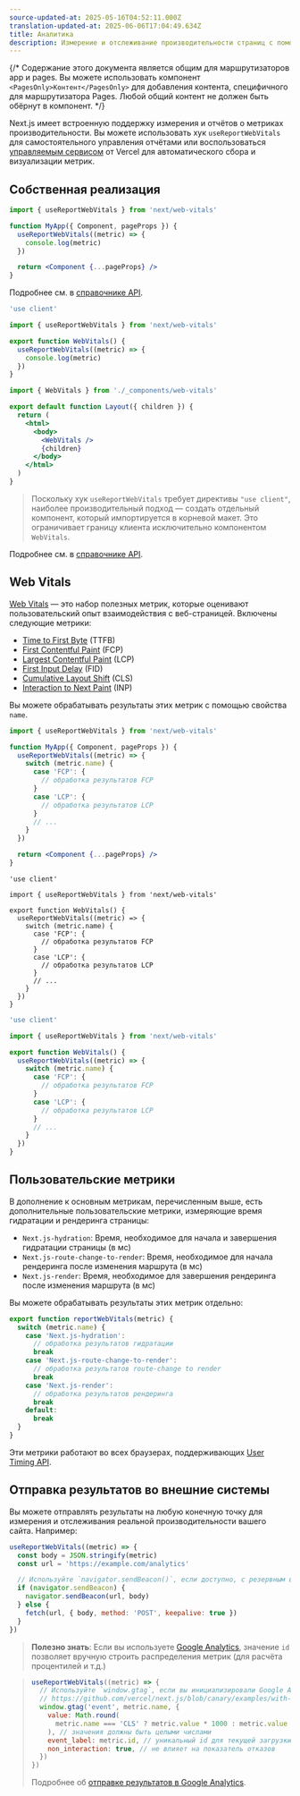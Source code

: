 ```yaml
---
source-updated-at: 2025-05-16T04:52:11.000Z
translation-updated-at: 2025-06-06T17:04:49.634Z
title: Аналитика
description: Измерение и отслеживание производительности страниц с помощью Next.js Speed Insights
---
```


{/* Содержание этого документа является общим для маршрутизаторов app и pages. Вы можете использовать компонент `<PagesOnly>Контент</PagesOnly>` для добавления контента, специфичного для маршрутизатора Pages. Любой общий контент не должен быть обёрнут в компонент. */}

Next.js имеет встроенную поддержку измерения и отчётов о метриках производительности. Вы можете использовать хук `useReportWebVitals` для самостоятельного управления отчётами или воспользоваться [управляемым сервисом](https://vercel.com/analytics?utm_source=next-site&utm_medium=docs&utm_campaign=next-website) от Vercel для автоматического сбора и визуализации метрик.

## Собственная реализация

<PagesOnly>

```jsx filename="pages/_app.js"
import { useReportWebVitals } from 'next/web-vitals'

function MyApp({ Component, pageProps }) {
  useReportWebVitals((metric) => {
    console.log(metric)
  })

  return <Component {...pageProps} />
}
```

Подробнее см. в [справочнике API](/docs/pages/api-reference/functions/use-report-web-vitals).

</PagesOnly>

<AppOnly>

```jsx filename="app/_components/web-vitals.js"
'use client'

import { useReportWebVitals } from 'next/web-vitals'

export function WebVitals() {
  useReportWebVitals((metric) => {
    console.log(metric)
  })
}
```

```jsx filename="app/layout.js"
import { WebVitals } from './_components/web-vitals'

export default function Layout({ children }) {
  return (
    <html>
      <body>
        <WebVitals />
        {children}
      </body>
    </html>
  )
}
```

> Поскольку хук `useReportWebVitals` требует директивы `"use client"`, наиболее производительный подход — создать отдельный компонент, который импортируется в корневой макет. Это ограничивает границу клиента исключительно компонентом `WebVitals`.

Подробнее см. в [справочнике API](/docs/app/api-reference/functions/use-report-web-vitals).

</AppOnly>

## Web Vitals

[Web Vitals](https://web.dev/vitals/) — это набор полезных метрик, которые оценивают пользовательский опыт взаимодействия с веб-страницей. Включены следующие метрики:

- [Time to First Byte](https://developer.mozilla.org/docs/Glossary/Time_to_first_byte) (TTFB)
- [First Contentful Paint](https://developer.mozilla.org/docs/Glossary/First_contentful_paint) (FCP)
- [Largest Contentful Paint](https://web.dev/lcp/) (LCP)
- [First Input Delay](https://web.dev/fid/) (FID)
- [Cumulative Layout Shift](https://web.dev/cls/) (CLS)
- [Interaction to Next Paint](https://web.dev/inp/) (INP)

Вы можете обрабатывать результаты этих метрик с помощью свойства `name`.

<PagesOnly>

```jsx filename="pages/_app.js"
import { useReportWebVitals } from 'next/web-vitals'

function MyApp({ Component, pageProps }) {
  useReportWebVitals((metric) => {
    switch (metric.name) {
      case 'FCP': {
        // обработка результатов FCP
      }
      case 'LCP': {
        // обработка результатов LCP
      }
      // ...
    }
  })

  return <Component {...pageProps} />
}
```

</PagesOnly>

<AppOnly>

```tsx filename="app/_components/web-vitals.tsx" switcher
'use client'

import { useReportWebVitals } from 'next/web-vitals'

export function WebVitals() {
  useReportWebVitals((metric) => {
    switch (metric.name) {
      case 'FCP': {
        // обработка результатов FCP
      }
      case 'LCP': {
        // обработка результатов LCP
      }
      // ...
    }
  })
}
```

```jsx filename="app/_components/web-vitals.js" switcher
'use client'

import { useReportWebVitals } from 'next/web-vitals'

export function WebVitals() {
  useReportWebVitals((metric) => {
    switch (metric.name) {
      case 'FCP': {
        // обработка результатов FCP
      }
      case 'LCP': {
        // обработка результатов LCP
      }
      // ...
    }
  })
}
```

</AppOnly>

<PagesOnly>

## Пользовательские метрики

В дополнение к основным метрикам, перечисленным выше, есть дополнительные пользовательские метрики, измеряющие время гидратации и рендеринга страницы:

- `Next.js-hydration`: Время, необходимое для начала и завершения гидратации страницы (в мс)
- `Next.js-route-change-to-render`: Время, необходимое для начала рендеринга после изменения маршрута (в мс)
- `Next.js-render`: Время, необходимое для завершения рендеринга после изменения маршрута (в мс)

Вы можете обрабатывать результаты этих метрик отдельно:

```js
export function reportWebVitals(metric) {
  switch (metric.name) {
    case 'Next.js-hydration':
      // обработка результатов гидратации
      break
    case 'Next.js-route-change-to-render':
      // обработка результатов route-change to render
      break
    case 'Next.js-render':
      // обработка результатов рендеринга
      break
    default:
      break
  }
}
```

Эти метрики работают во всех браузерах, поддерживающих [User Timing API](https://caniuse.com/#feat=user-timing).

</PagesOnly>

## Отправка результатов во внешние системы

Вы можете отправлять результаты на любую конечную точку для измерения и отслеживания реальной производительности вашего сайта. Например:

```js
useReportWebVitals((metric) => {
  const body = JSON.stringify(metric)
  const url = 'https://example.com/analytics'

  // Используйте `navigator.sendBeacon()`, если доступно, с резервным вариантом `fetch()`.
  if (navigator.sendBeacon) {
    navigator.sendBeacon(url, body)
  } else {
    fetch(url, { body, method: 'POST', keepalive: true })
  }
})
```

> **Полезно знать**: Если вы используете [Google Analytics](https://analytics.google.com/analytics/web/), значение `id` позволяет вручную строить распределения метрик (для расчёта процентилей и т.д.)

> ```js
> useReportWebVitals((metric) => {
>   // Используйте `window.gtag`, если вы инициализировали Google Analytics, как в этом примере:
>   // https://github.com/vercel/next.js/blob/canary/examples/with-google-analytics/pages/_app.js
>   window.gtag('event', metric.name, {
>     value: Math.round(
>       metric.name === 'CLS' ? metric.value * 1000 : metric.value
>     ), // значения должны быть целыми числами
>     event_label: metric.id, // уникальный id для текущей загрузки страницы
>     non_interaction: true, // не влияет на показатель отказов
>   })
> })
> ```
>
> Подробнее об [отправке результатов в Google Analytics](https://github.com/GoogleChrome/web-vitals#send-the-results-to-google-analytics).